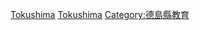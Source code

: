 {{日本行政區劃分類導航|的學校|top=日本各都道府縣的學校}}
{{Commonscat|Schools in Tokushima prefecture}}

[[Category:日本各都道府縣的學校|Tokushima]]
[[Category:德島縣建築物|Tokushima]]
[[Category:德島縣教育|Category:德島縣教育]]